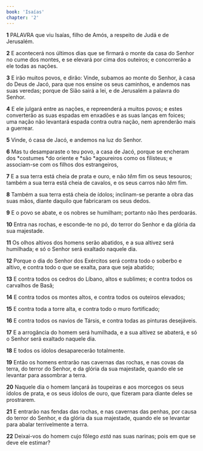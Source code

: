 ```yaml
---
book: 'Isaías'
chapter: '2'
---
```


**1** PALAVRA que viu Isaías, filho de Amós, a respeito de Judá e de Jerusalém.

**2** E acontecerá nos últimos dias que se firmará o monte da casa do Senhor no cume dos montes, e se elevará por cima dos outeiros; e concorrerão a ele todas as nações.

**3** E irão muitos povos, e dirão: Vinde, subamos ao monte do Senhor, à casa do Deus de Jacó, para que nos ensine os seus caminhos, e andemos nas suas veredas; porque de Sião sairá a lei, e de Jerusalém a palavra do Senhor.

**4** E ele julgará entre as nações, e repreenderá a muitos povos; e estes converterão as suas espadas em enxadões e as suas lanças em foices; uma nação não levantará espada contra outra nação, nem aprenderão mais a guerrear.

**5** Vinde, ó casa de Jacó, e andemos na luz do Senhor.

**6** Mas tu desamparaste o teu povo, a casa de Jacó, porque se encheram dos *costumes *do oriente e *são *agoureiros como os filisteus; e associam-se com os filhos dos estrangeiros,

**7** E a sua terra está cheia de prata e ouro, e não _têm_ fim os seus tesouros; também a sua terra está cheia de cavalos, e os seus carros não _têm_ fim.

**8** Também a sua terra está cheia de ídolos; inclinam-se perante a obra das suas mãos, diante daquilo que fabricaram os seus dedos.

**9** E o povo se abate, e os nobres se humilham; portanto não lhes perdoarás.

**10** Entra nas rochas, e esconde-te no pó, do terror do Senhor e da glória da sua majestade.

**11** Os olhos altivos dos homens serão abatidos, e a sua altivez será humilhada; e só o Senhor será exaltado naquele dia.

**12** Porque o dia do Senhor dos Exércitos será contra todo o soberbo e altivo, e contra todo o que se exalta, para que seja abatido;

**13** E contra todos os cedros do Líbano, altos e sublimes; e contra todos os carvalhos de Basã;

**14** E contra todos os montes altos, e contra todos os outeiros elevados;

**15** E contra toda a torre alta, e contra todo o muro fortificado;

**16** E contra todos os navios de Társis, e contra todas as pinturas desejáveis.

**17** E a arrogância do homem será humilhada, e a sua altivez se abaterá, e só o Senhor será exaltado naquele dia.

**18** E todos os ídolos desaparecerão totalmente.

**19** Então os homens entrarão nas cavernas das rochas, e nas covas da terra, do terror do Senhor, e da glória da sua majestade, quando ele se levantar para assombrar a terra.

**20** Naquele dia o homem lançará às toupeiras e aos morcegos os seus ídolos de prata, e os seus ídolos de ouro, que fizeram para diante deles se prostrarem.

**21** E entrarão nas fendas das rochas, e nas cavernas das penhas, por causa do terror do Senhor, e da glória da sua majestade, quando ele se levantar para abalar terrivelmente a terra.

**22** Deixai-vos do homem cujo fôlego _está_ nas suas narinas; pois em que se deve ele estimar?
